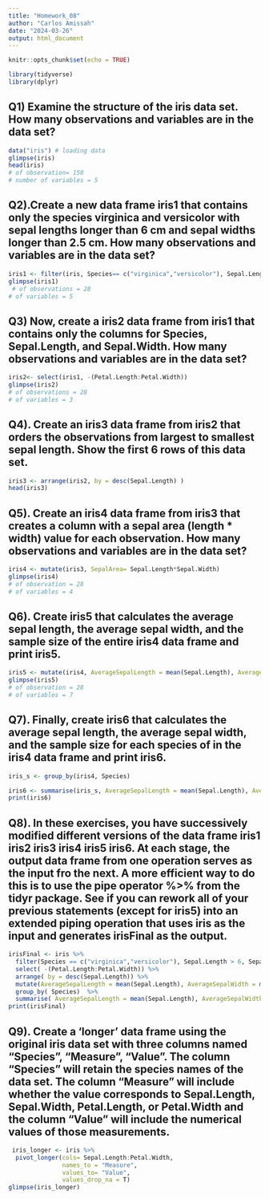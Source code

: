 ```yaml
---
title: "Homework_08"
author: "Carlos Amissah"
date: "2024-03-26"
output: html_document
---
```


```r
knitr::opts_chunk$set(echo = TRUE)
```
```r
library(tidyverse)
library(dplyr)
```
## Q1) Examine the structure of the iris data set. How many observations and variables are in the data set?
```r
data("iris") # loading data
glimpse(iris)
head(iris)
# of observation= 150
# number of variables = 5
```
## Q2).Create a new data frame iris1 that contains only the species virginica and versicolor with sepal lengths longer than 6 cm and sepal widths longer than 2.5 cm. How many observations and variables are in the data set?
```r
iris1 <- filter(iris, Species== c("virginica","versicolor"), Sepal.Length > 6, Sepal.Width > 2.5)
glimpse(iris1)
 # of observations = 28
# of variables = 5
```
## Q3) Now, create a iris2 data frame from iris1 that contains only the columns for Species, Sepal.Length, and Sepal.Width. How many observations and variables are in the data set?
```r
iris2<- select(iris1, -(Petal.Length:Petal.Width))
glimpse(iris2)
# of observations = 28
# of variables = 3
```
## Q4). Create an iris3 data frame from iris2 that orders the observations from largest to smallest sepal length. Show the first 6 rows of this data set.
```r
iris3 <- arrange(iris2, by = desc(Sepal.Length) )
head(iris3)
```
## Q5). Create an iris4 data frame from iris3 that creates a column with a sepal area (length * width) value for each observation. How many observations and variables are in the data set?
```r
iris4 <- mutate(iris3, SepalArea= Sepal.Length*Sepal.Width)
glimpse(iris4)
# of observation = 28
# of variables = 4
```
## Q6). Create iris5 that calculates the average sepal length, the average sepal width, and the sample size of the entire iris4 data frame and print iris5.
```r
iris5 <- mutate(iris4, AverageSepalLength = mean(Sepal.Length), AverageSepalWidth = mean(Sepal.Width), n() )
glimpse(iris5)
# of observation = 28
# of variables = 7
```
## Q7). Finally, create iris6 that calculates the average sepal length, the average sepal width, and the sample size for each species of in the iris4 data frame and print iris6.
```r
iris_s <- group_by(iris4, Species)

iris6 <- summarise(iris_s, AverageSepalLength = mean(Sepal.Length), AverageSepalWidth = mean(Sepal.Width), n())
print(iris6)
```
## Q8). In these exercises, you have successively modified different versions of the data frame iris1 iris2 iris3 iris4 iris5 iris6. At each stage, the output data frame from one operation serves as the input fro the next. A more efficient way to do this is to use the pipe operator %>% from the tidyr package. See if you can rework all of your previous statements (except for iris5) into an extended piping operation that uses iris as the input and generates irisFinal as the output.
```r

irisFinal <- iris %>%
  filter(Species == c("virginica","versicolor"), Sepal.Length > 6, Sepal.Width > 2.5) %>%
  select( -(Petal.Length:Petal.Width)) %>%
  arrange( by = desc(Sepal.Length)) %>%
  mutate(AverageSepalLength = mean(Sepal.Length), AverageSepalWidth = mean(Sepal.Width), n()) %>%
  group_by( Species)  %>%
  summarise( AverageSepalLength = mean(Sepal.Length), AverageSepalWidth = mean(Sepal.Width), n())
print(irisFinal)
```
## Q9). Create a ‘longer’ data frame using the original iris data set with three columns named “Species”, “Measure”, “Value”. The column “Species” will retain the species names of the data set. The column “Measure” will include whether the value corresponds to Sepal.Length, Sepal.Width, Petal.Length, or Petal.Width and the column “Value” will include the numerical values of those measurements.
```r

 iris_longer <- iris %>%
  pivot_longer(cols= Sepal.Length:Petal.Width,
               names_to = "Measure",
               values_to= "Value",
               values_drop_na = T)
glimpse(iris_longer)
```